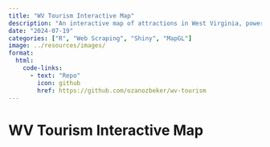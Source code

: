 ```yaml
---
title: "WV Tourism Interactive Map"
description: "An interactive map of attractions in West Virginia, powered by R & friends."
date: "2024-07-19"
categories: ["R", "Web Scraping", "Shiny", "MapGL"]
image: ../resources/images/
format:
  html: 
    code-links:
      - text: "Repo"
        icon: github
        href: https://github.com/ozanozbeker/wv-tourism
---
```


# WV Tourism Interactive Map